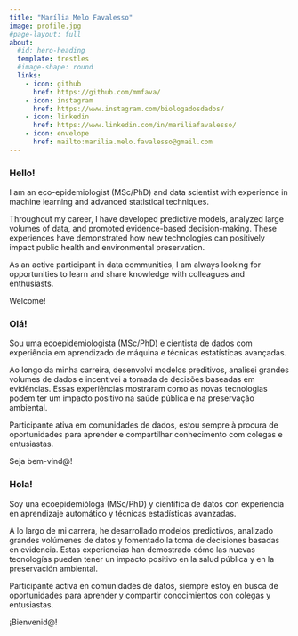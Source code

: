```yaml
---
title: "Marília Melo Favalesso"
image: profile.jpg
#page-layout: full
about:
  #id: hero-heading
  template: trestles
  #image-shape: round
  links:
    - icon: github
      href: https://github.com/mmfava/
    - icon: instagram
      href: https://www.instagram.com/biologadosdados/
    - icon: linkedin
      href: https://www.linkedin.com/in/mariliafavalesso/
    - icon: envelope
      href: mailto:marilia.melo.favalesso@gmail.com
---
```


::: panel-tabset
### Hello!

I am an eco-epidemiologist (MSc/PhD) and data scientist with experience in machine learning and advanced statistical techniques.

Throughout my career, I have developed predictive models, analyzed large volumes of data, and promoted evidence-based decision-making. These experiences have demonstrated how new technologies can positively impact public health and environmental preservation.

As an active participant in data communities, I am always looking for opportunities to learn and share knowledge with colleagues and enthusiasts.

Welcome! 

### Olá!

Sou uma ecoepidemiologista (MSc/PhD) e cientista de dados com experiência em aprendizado de máquina e técnicas estatísticas avançadas.

Ao longo da minha carreira, desenvolvi modelos preditivos, analisei grandes volumes de dados e incentivei a tomada de decisões baseadas em evidências. Essas experiências mostraram como as novas tecnologias podem ter um impacto positivo na saúde pública e na preservação ambiental.

Participante ativa em comunidades de dados, estou sempre à procura de oportunidades para aprender e compartilhar conhecimento com colegas e entusiastas.

Seja bem-vind@! 

### Hola!

Soy una ecoepidemióloga (MSc/PhD) y científica de datos con experiencia en aprendizaje automático y técnicas estadísticas avanzadas.

A lo largo de mi carrera, he desarrollado modelos predictivos, analizado grandes volúmenes de datos y fomentado la toma de decisiones basadas en evidencia. Estas experiencias han demostrado cómo las nuevas tecnologías pueden tener un impacto positivo en la salud pública y en la preservación ambiental.

Participante activa en comunidades de datos, siempre estoy en busca de oportunidades para aprender y compartir conocimientos con colegas y entusiastas.

¡Bienvenid@!

:::